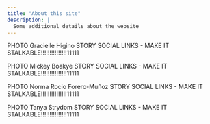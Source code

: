 ```yaml
---
title: "About this site"
description: |
  Some additional details about the website
---
```


PHOTO
Gracielle Higino
STORY
SOCIAL LINKS - MAKE IT STALKABLE!!!!!!!!!!!!!!!11111

PHOTO
Mickey Boakye
STORY
SOCIAL LINKS - MAKE IT STALKABLE!!!!!!!!!!!!!!!11111

PHOTO
Norma Rocio Forero-Muñoz
STORY
SOCIAL LINKS - MAKE IT STALKABLE!!!!!!!!!!!!!!!11111

PHOTO
Tanya Strydom
STORY
SOCIAL LINKS - MAKE IT STALKABLE!!!!!!!!!!!!!!!11111